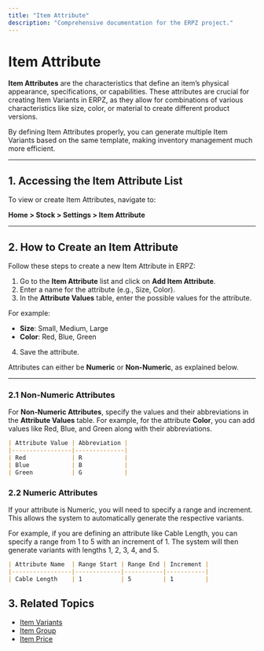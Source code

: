 ```yaml
---
title: "Item Attribute"
description: "Comprehensive documentation for the ERPZ project."
---
```






# Item Attribute

**Item Attributes** are the characteristics that define an item’s physical appearance, specifications, or capabilities. These attributes are crucial for creating Item Variants in ERPZ, as they allow for combinations of various characteristics like size, color, or material to create different product versions.

By defining Item Attributes properly, you can generate multiple Item Variants based on the same template, making inventory management much more efficient.

---

## 1. Accessing the Item Attribute List

To view or create Item Attributes, navigate to:

**Home > Stock > Settings > Item Attribute**

---

## 2. How to Create an Item Attribute

Follow these steps to create a new Item Attribute in ERPZ:

1. Go to the **Item Attribute** list and click on **Add Item Attribute**.
2. Enter a name for the attribute (e.g., Size, Color).
3. In the **Attribute Values** table, enter the possible values for the attribute.

For example:
- **Size**: Small, Medium, Large
- **Color**: Red, Blue, Green

4. Save the attribute.

Attributes can either be **Numeric** or **Non-Numeric**, as explained below.

---

### 2.1 Non-Numeric Attributes

For **Non-Numeric Attributes**, specify the values and their abbreviations in the **Attribute Values** table. For example, for the attribute **Color**, you can add values like Red, Blue, and Green along with their abbreviations.

```md
| Attribute Value | Abbreviation |
|-----------------|--------------|
| Red             | R            |
| Blue            | B            |
| Green           | G            |
```

### 2.2 Numeric Attributes

If your attribute is Numeric, you will need to specify a range and increment. This allows the system to automatically generate the respective variants.

For example, if you are defining an attribute like Cable Length, you can specify a range from 1 to 5 with an increment of 1. The system will then generate variants with lengths 1, 2, 3, 4, and 5.

```md
| Attribute Name  | Range Start | Range End | Increment |
|-----------------|-------------|-----------|-----------|
| Cable Length    | 1           | 5         | 1         |
```


## 3. Related Topics

- [Item Variants](/stock/stock-masters/item-variants)
- [Item Group](/stock/stock-masters/item-group)
- [Item Price]()
